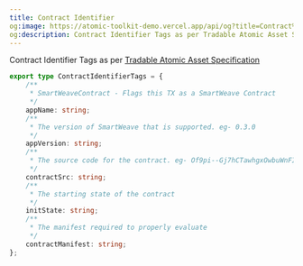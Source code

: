 ```yaml
---
title: Contract Identifier
og:image: https://atomic-toolkit-demo.vercel.app/api/og?title=Contract%20Identifier%20Tags
og:description: Contract Identifier Tags as per Tradable Atomic Asset Specification
---
```


Contract Identifier Tags as per [Tradable Atomic Asset Specification](https://specs.arweave.dev/#/view/MzhNJMYJ8fnZ6zOByi4s6qqFFcsZyE8m90ufHmmqJZU)

```ts
export type ContractIdentifierTags = {
    /**
     * SmartWeaveContract - Flags this TX as a SmartWeave Contract
     */
    appName: string;
    /**
     * The version of SmartWeave that is supported. eg- 0.3.0
     */
    appVersion: string;
    /**
     * The source code for the contract. eg- Of9pi--Gj7hCTawhgxOwbuWnFI1h24TTgO5pw8ENJNQ
     */
    contractSrc: string;
    /**
     * The starting state of the contract
     */
    initState: string;
    /**
     * The manifest required to properly evaluate
     */
    contractManifest: string;
};
```
